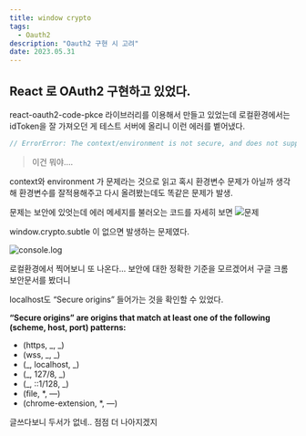 ```yaml
---
title: window crypto
tags:
  - Oauth2
description: "Oauth2 구현 시 고려"
date: 2023.05.31
---
```


## React 로 OAuth2 구현하고 있었다.

react-oauth2-code-pkce 라이브러리를 이용해서 만들고 있었는데
로컬환경에서는 idToken을 잘 가져오던 게 테스트 서버에 올리니 이런 에러를 벹어냈다.

```js
// ErrorError: The context/environment is not secure, and does not support the 'crypto.subtle' module. See: https://developer.mozilla.org/en-US/docs/Web/API/Crypto/subtle for details
```

> 이건 뭐야....

context와 environment 가 문제라는 것으로 읽고 혹시 환경변수 문제가 아닐까 생각해 환경변수를 잘적용해주고 다시 올려봤는데도 똑같은 문제가 발생.

문제는 보안에 있엇는데 에러 메세지를 불러오는 코드를 자세히 보면
![문제](https://velog.velcdn.com/images/given/post/35c0b7a3-90dd-4345-8661-540f9cbc61f0/image.png)

window.crypto.subtle 이 없으면 발생하는 문제였다.

![console.log](https://velog.velcdn.com/images/given/post/be3060c8-aced-4e30-9caf-5dbcb87c27ad/image.png)

로컬환경에서 찍어보니 또 나온다...
보안에 대한 정확한 기준을 모르겠어서 구글 크롬 보안문서를 봤더니

localhost도 “Secure origins” 들어가는 것을 확인할 수 있었다.

**“Secure origins” are origins that match at least one of the following (scheme, host, port) patterns:**

- (https, _, _)
- (wss, _, _)
- (_, localhost, _)
- (_, 127/8, _)
- (_, ::1/128, _)
- (file, \*, —)
- (chrome-extension, \*, —)

글쓰다보니 두서가 없네.. 점점 더 나아지겠지
